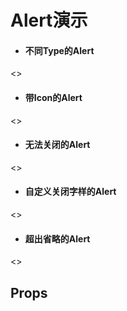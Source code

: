 
<Meta title="提示性组件/Alert" component={Alert} />

# Alert演示

* #### 不同Type的Alert

<Preview>
  <Story name='不同Type的Alert' height='250px'>
    <>
      <Alert showIcon description="这是详情不带标题的默认alert" />
      <Alert showIcon type="success" description="这是详情不带标题的成功alert" />
      <Alert showIcon type="warning" description="这是详情不带标题的警告alert" />
      <Alert showIcon type="error" description="这是详情不带标题的错误alert" />
    </>
  </Story>
</Preview>

* #### 带Icon的Alert

<Preview>
  <Story name='带Icon的Alert' height='300px'>
    <>
      <Alert showIcon title="默认" description="这是默认的的alert" />
      <Alert showIcon type="success" title="成功" description="这是成功的alert" />
      <Alert showIcon type="warning" title="警告" description="这是警告的alert" />
      <Alert showIcon type="error" title="错误" description="这是错误的alert" />
    </>
  </Story>
</Preview>

* #### 无法关闭的Alert

<Preview>
  <Story name='无法关闭的Alert' height='300px'>
    <>
      <Alert closeAble={false} showIcon title="默认" description="这是默认的的alert" />
      <Alert closeAble={false} showIcon type="success" title="成功" description="这是成功的alert" />
      <Alert closeAble={false} showIcon type="warning" title="警告" description="这是警告的alert" />
      <Alert closeAble={false} showIcon type="error" title="错误" description="这是错误的alert" />
    </>
  </Story>
</Preview>

* #### 自定义关闭字样的Alert

<Preview>
  <Story name='自定义关闭字样的Alert' height='300px'>
    <>
      <Alert closeText="关闭了" description="这是默认的的alert" />
      <Alert closeText="关闭了" showIcon type="success" title="成功" description="这是成功的alert" />
      <Alert closeText="关闭了" showIcon type="warning" title="警告" description="这是警告的alert" />
      <Alert closeText="关闭了" showIcon type="error" title="错误" description="这是错误的alert" />
    </>
  </Story>
</Preview>

* #### 超出省略的Alert

<Preview>
  <Story name='超出省略的Alert' height='300px'>
    <>
      <Alert closeText="关闭了" description="这是默认的的alert" />
      <Alert showIcon type="error" title="错误" description="这是一条非常非常长的错误的alert，文字说明文字说明文字说明文字说明文字说明" />
    </>
  </Story>
</Preview>

## Props

<Props of={Alert} />